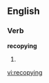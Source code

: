 ==English==

===Verb===
'''recopying'''

# {{third-person singular of|[[recopy]]}}

[[vi:recopying]]